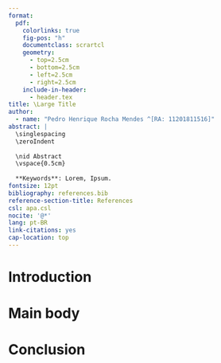 ```yaml
---
format: 
  pdf:
    colorlinks: true
    fig-pos: "h"
    documentclass: scrartcl
    geometry:
      - top=2.5cm
      - bottom=2.5cm
      - left=2.5cm
      - right=2.5cm
    include-in-header:
      - header.tex
title: \Large Title
author: 
  - name: "Pedro Henrique Rocha Mendes ^[RA: 11201811516]"
abstract: |
  \singlespacing
  \zeroIndent
  
  \nid Abstract  
  \vspace{0.5cm}
  
  **Keywords**: Lorem, Ipsum.
fontsize: 12pt
bibliography: references.bib
reference-section-title: References
csl: apa.csl
nocite: '@*'
lang: pt-BR
link-citations: yes
cap-location: top
---
```


```{=tex}
\oneHalfIndent
```

# Introduction

# Main body

# Conclusion

```{=tex}
\referenceStyle
```
